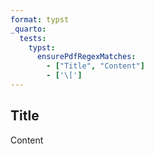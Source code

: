 ```yaml
---
format: typst
_quarto:
  tests:
    typst:
      ensurePdfRegexMatches:
        - ["Title", "Content"]
        - ['\[']
---
```


::: {.callout-note}

## Title

Content

:::